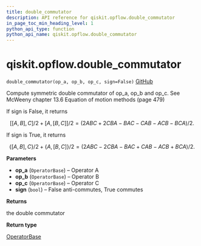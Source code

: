 ```yaml
---
title: double_commutator
description: API reference for qiskit.opflow.double_commutator
in_page_toc_min_heading_level: 1
python_api_type: function
python_api_name: qiskit.opflow.double_commutator
---
```


# qiskit.opflow\.double\_commutator

<span id="qiskit.opflow.double_commutator" />

`double_commutator(op_a, op_b, op_c, sign=False)` [GitHub](https://github.com/qiskit/qiskit/tree/stable/0.20/qiskit/opflow/utils.py "view source code")

Compute symmetric double commutator of op\_a, op\_b and op\_c. See McWeeny chapter 13.6 Equation of motion methods (page 479)

If sign is False, it returns

$$
[[A, B], C]/2 + [A, [B, C]]/2
= (2ABC + 2CBA - BAC - CAB - ACB - BCA)/2.
$$

If sign is True, it returns

$$
\lbrace[A, B], C\rbrace/2 + \lbrace A, [B, C]\rbrace/2
= (2ABC - 2CBA - BAC + CAB - ACB + BCA)/2.
$$

**Parameters**

*   **op\_a** (`OperatorBase`) – Operator A
*   **op\_b** (`OperatorBase`) – Operator B
*   **op\_c** (`OperatorBase`) – Operator C
*   **sign** (`bool`) – False anti-commutes, True commutes

**Returns**

the double commutator

**Return type**

[OperatorBase](qiskit.opflow.OperatorBase "qiskit.opflow.OperatorBase")

